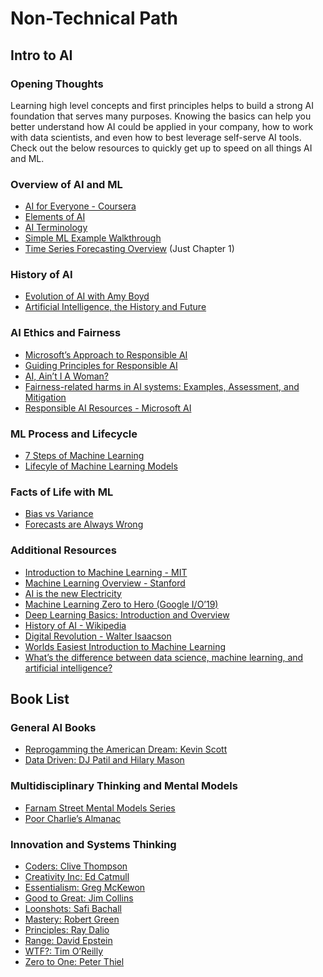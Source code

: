 # Non-Technical Path {#into-to-ai}

## Intro to AI

### Opening Thoughts

Learning high level concepts and first principles helps to build a strong AI foundation that serves many purposes. Knowing the basics can help you better understand how AI could be applied in your company, how to work with data scientists, and even how to best leverage self-serve AI tools. Check out the below resources to quickly get up to speed on all things AI and ML. 

### Overview of AI and ML

* [AI for Everyone - Coursera](https://www.coursera.org/learn/ai-for-everyone#syllabus)
* [Elements of AI](https://course.elementsofai.com/)
* [AI Terminology](https://www.youtube.com/watch?v=YPD4k730BRQ&list=PLl2kx2ZZbFQT1ZCf8oTFogg8J80FJGse2&index=5)
* [Simple ML Example Walkthrough](https://www.youtube.com/watch?v=Gv9_4yMHFhI&list=PLblh5JKOoLUICTaGLRoHQDuF_7q2GfuJF&index=2)
* [Time Series Forecasting Overview](https://otexts.com/fpp3/intro.html) (Just Chapter 1)

### History of AI

* [Evolution of AI with Amy Boyd](https://runasradio.com/Shows/Show/739)
* [Artificial Intelligence, the History and Future](https://www.youtube.com/watch?v=8FHBh_OmdsM)

### AI Ethics and Fairness

* [Microsoft's Approach to Responsible AI](https://www.youtube.com/watch?v=dnC8-uUZXSc)
* [Guiding Principles for Responsible AI](https://docs.microsoft.com/en-us/learn/modules/responsible-ai-principles/?WT.mc_id=academic-15963-cxa)
* [AI, Ain't I A Woman?](https://www.youtube.com/watch?v=QxuyfWoVV98)
* [Fairness-related harms in AI systems: Examples, Assessment, and Mitigation](https://www.youtube.com/watch?v=1RptHwfkx_k)
* [Responsible AI Resources - Microsoft AI](https://www.microsoft.com/en-us/ai/responsible-ai-resources?activetab=pivot1:primaryr4&rtc=1)

### ML Process and Lifecycle

* [7 Steps of Machine Learning](https://www.youtube.com/watch?v=nKW8Ndu7Mjw)
* [Lifecyle of Machine Learning Models](https://www.oracle.com/a/ocom/docs/data-science-lifecycle-ebook.pdf)

### Facts of Life with ML

* [Bias vs Variance](https://www.youtube.com/watch?v=EuBBz3bI-aA)
* [Forecasts are Always Wrong](https://www2.monash.edu/impact/podcasts/thought-capital/forecasts-are-always-wrong-but-we-need-them-anyway/)

### Additional Resources

* [Introduction to Machine Learning - MIT](https://www.youtube.com/watch?v=h0e2HAPTGF4&t=855s)
* [Machine Learning Overview - Stanford](https://www.youtube.com/watch?v=jGwO_UgTS7I&t=2038s)
* [AI is the new Electricity](https://www.youtube.com/watch?v=21EiKfQYZXc)
* [Machine Learning Zero to Hero (Google I/O'19)](https://www.youtube.com/watch?v=VwVg9jCtqaU)
* [Deep Learning Basics: Introduction and Overview](https://www.youtube.com/watch?v=O5xeyoRL95U)
* [History of AI - Wikipedia]("https://en.wikipedia.org/wiki/History_of_artificial_intelligence")
* [Digital Revolution - Walter Isaacson](https://www.youtube.com/playlist?list=PLnJFOBz2SCeebYYbKETRjS_R2gSKpmdM0)
* [Worlds Easiest Introduction to Machine Learning](https://medium.com/@ageitgey/machine-learning-is-fun-80ea3ec3c471#.7iuqawmr5)
* [What's the difference between data science, machine learning, and artificial intelligence?](http://varianceexplained.org/r/ds-ml-ai/)

## Book List

### General AI Books

* [Reprogamming the American Dream: Kevin Scott](https://www.amazon.com/Reprogramming-American-Dream-America-Valley-Making-ebook/dp/B07V1W37XK/ref=sr_1_1?crid=2OAPWAOX7DY27&dchild=1&keywords=reprogramming+the+american+dream&qid=1632757570&s=books&sprefix=reprogammning+the+%2Caps%2C258&sr=1-1)
* [Data Driven: DJ Patil and Hilary Mason](https://learning.oreilly.com/library/view/data-driven/9781491925454/)

### Multidisciplinary Thinking and Mental Models

* [Farnam Street Mental Models Series](https://www.amazon.com/dp/B086DQQ278?binding=kindle_edition&qid=1632841888&sr=1-6&ref=dbs_dp_rwt_sb_tukn)
* [Poor Charlie's Almanac](https://www.amazon.com/Poor-Charlies-Almanack-Charles-Expanded/dp/1578645018/ref=sr_1_1?crid=1JML3Q3PTJA36&dchild=1&keywords=poor+charlie%27s+almanack&qid=1632841859&sprefix=poor+charlie%2Caps%2C232&sr=8-1)

### Innovation and Systems Thinking

* [Coders: Clive Thompson](https://www.amazon.com/Coders-Making-Tribe-Remaking-World-ebook/dp/B07DBRNN1Z/ref=sr_1_1?dchild=1&keywords=coders&qid=1632842213&sr=8-1)
* [Creativity Inc: Ed Catmull](https://www.amazon.com/Creativity-Inc-Overcoming-Unseen-Inspiration-ebook/dp/B00FUZQYBO/ref=sr_1_1?dchild=1&keywords=creativity+inc&qid=1632842231&sr=8-1)
* [Essentialism: Greg McKewon](https://www.amazon.com/Essentialism-Disciplined-Pursuit-Greg-McKeown-ebook/dp/B00G1J1D28/ref=sr_1_1?dchild=1&keywords=essentialism&qid=1632842246&sr=8-1)
* [Good to Great: Jim Collins](https://www.amazon.com/Good-Great-Some-Companies-Others-ebook/dp/B0058DRUV6/ref=sr_1_1?dchild=1&keywords=good+to+great&qid=1632842264&sr=8-1)
* [Loonshots: Safi Bachall](https://www.amazon.com/Loonshots-Nurture-Diseases-Transform-Industries-ebook/dp/B07D2BKVQR/ref=sr_1_1?dchild=1&keywords=loonshots&qid=1632842199&sr=8-1)
* [Mastery: Robert Green](https://www.amazon.com/Mastery-Robert-Greene-ebook/dp/B007V65PBK/ref=sr_1_1?dchild=1&keywords=mastery&qid=1632842281&sr=8-1)
* [Principles: Ray Dalio](https://www.amazon.com/Principles-Life-Work-Ray-Dalio-ebook/dp/B071CTK28D/ref=sr_1_1?dchild=1&keywords=principles&qid=1632842180&sr=8-1)
* [Range: David Epstein](https://www.amazon.com/Range-Generalists-Triumph-Specialized-World-ebook/dp/B07H1ZYWTM/ref=sr_1_1?dchild=1&keywords=range&qid=1632842291&sr=8-1)
* [WTF?: Tim O'Reilly](https://www.amazon.com/WTF-Whats-Future-Why-Its-ebook/dp/B01N34IDU6/ref=sr_1_16?dchild=1&keywords=wtf&qid=1632842301&sr=8-16)
* [Zero to One: Peter Thiel](https://www.amazon.com/Zero-One-Notes-Startups-Future-ebook/dp/B00J6YBOFQ/ref=sr_1_1?dchild=1&keywords=zero+to+one&qid=1632842160&sr=8-1)

